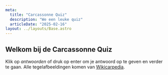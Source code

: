```yaml
---
meta:
  title: "Carcassonne Quiz"
  description: "We een leuke quiz"
  articleDate: "2025-02-16"
layout: ../layouts/Base.astro
---
```


## Welkom bij de Carcassonne Quiz

Klik op _antwoorden_ of druk op enter om je antwoord op te geven en verder te gaan. Alle tegelafbeeldingen komen van [Wikicarpedia](https://wikicarpedia.com/).


<CarcassonneQuiz client:load />
